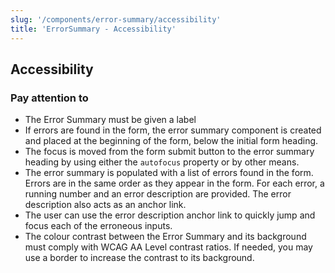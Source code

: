 ```yaml
---
slug: '/components/error-summary/accessibility'
title: 'ErrorSummary - Accessibility'
---
```




## Accessibility

### Pay attention to
- The Error Summary must be given a label
- If errors are found in the form, the error summary component is created and placed at the beginning of the form, below the initial form heading.
- The focus is moved from the form submit button to the error summary heading by using either the `autofocus` property or by other means.
- The error summary is populated with a list of errors found in the form. Errors are in the same order as they appear in the form. For each error, a running number and an error description are provided. The error description also acts as an anchor link.
- The user can use the error description anchor link to quickly jump and focus each of the erroneous inputs.
- The colour contrast between the Error Summary and its background must comply with <ExternalLink href="https://www.w3.org/TR/WCAG21/#contrast-minimum">WCAG AA Level contrast ratios</ExternalLink>. If needed, you may use a border to increase the contrast to its background.
